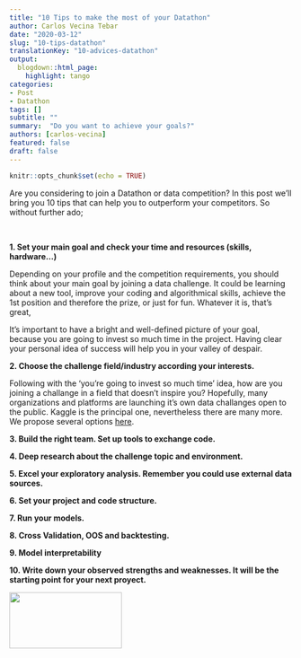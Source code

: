 ```yaml
---
title: "10 Tips to make the most of your Datathon"
author: Carlos Vecina Tebar
date: "2020-03-12"
slug: "10-tips-datathon"
translationKey: "10-advices-datathon"
output: 
  blogdown::html_page:
    highlight: tango
categories:
- Post
- Datathon
tags: []
subtitle: ""
summary:  "Do you want to achieve your goals?"
authors: [carlos-vecina]
featured: false
draft: false
---
```


```r
knitr::opts_chunk$set(echo = TRUE)
```

Are you considering to join a Datathon or data competition? In this post we'll bring you 10 tips that can help you to outperform your competitors. So without further ado;

<br>

**1. Set your main goal and check your time and resources (skills, hardware...)**

Depending on your profile and the competition requirements, you should think about your main goal by joining a data challenge. It could be learning about a new tool, improve your coding and algorithmical skills, achieve the 1st position and therefore the prize, or just for fun. Whatever it is, that's great,

It's important to have a bright and well-defined picture of your goal, because you are going to invest so much time in the project. Having clear your personal idea of success will help you in your valley of despair.

**2. Choose the challenge field/industry according your interests.**

Following with the 'you're going to invest so much time' idea, how are you joining a challange in a field that doesn't inspire you? Hopefully, many organizations and platforms are launching it's own data challanges open to the public. Kaggle is the principal one, nevertheless there are many more. We propose several options  [here](../../vizs-and-tips/plataformas-donde-participar-competiciones-de-datos).

**3. Build the right team. Set up tools to exchange code.**

**4. Deep research about the challenge topic and environment.**

**5. Excel your exploratory analysis. Remember you could use external data sources.**

**6. Set your project and code structure.**

**7. Run your models.**

**8. Cross Validation, OOS and backtesting.**

**9. Model interpretability**

**10. Write down your observed strengths and weaknesses. It will be the starting point for your next proyect. **

<img src="./pez_guitarra.gif" height="100px" width="200px" />


